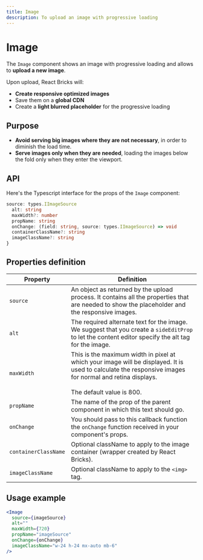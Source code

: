 ```yaml
---
title: Image
description: To upload an image with progressive loading
---
```


# Image

The `Image` component shows an image with progressive loading and allows to **upload a new image**.

Upon upload, React Bricks will:

- **Create responsive optimized images**
- Save them on a **global CDN**
- Create a **light blurred placeholder** for the progressive loading

## Purpose

- **Avoid serving big images where they are not necessary**, in order to diminish the load time.
- **Serve images only when they are needed**, loading the images below the fold only when they enter the viewport.

## API

Here's the Typescript interface for the props of the `Image` component:

```ts
source: types.IImageSource
  alt: string
  maxWidth?: number
  propName: string
  onChange: (field: string, source: types.IImageSource) => void
  containerClassName?: string
  imageClassName?: string
}
```

## Properties definition

| Property | Definition |
| --- | --- |
| `source` | An object as returned by the upload process. It contains all the properties that are needed to show the placeholder and the responsive images. |
| `alt` | The required alternate text for the image. We suggest that you create a `sideEditProp` to let the content editor specify the alt tag for the image. |
| `maxWidth` | This is the maximum width in pixel at which your image will be displayed. It is used to calculate the responsive images for normal and retina displays.<br /><br />The default value is 800. |
| `propName` | The name of the prop of the parent component in which this text should go. |
| `onChange` | You should pass to this callback function the `onChange` function received in your component's props. |
| `containerClassName` | Optional className to apply to the image container (wrapper created by React Bricks). |
| `imageClassName` | Optional className to apply to the `<img>` tag. |

## Usage example

```jsx
<Image
  source={imageSource}
  alt=""
  maxWidth={720}
  propName="imageSource"
  onChange={onChange}
  imageClassName="w-24 h-24 mx-auto mb-6"
/>
```
